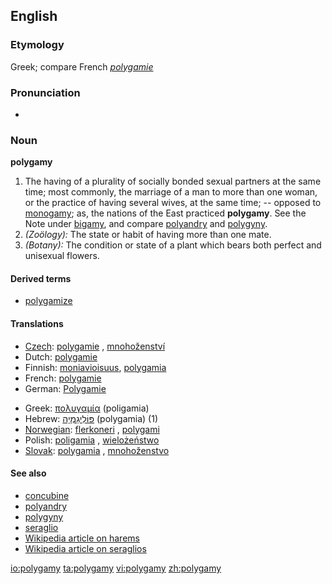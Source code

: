 ==English==

===Etymology===
Greek; compare French ''[[polygamie]]''

===Pronunciation===
*{{audio|en-us-polygamy.ogg|Audio (US)}}

===Noun===
'''polygamy'''

# The having of a plurality of socially bonded sexual partners at the same time; most commonly, the marriage of a man to more than one woman, or the practice of having several wives, at the same time; -- opposed to [[monogamy]]; as, the nations of the East practiced '''polygamy'''.  See the Note under [[bigamy]], and compare [[polyandry]] and [[polygyny]].
# ''(Zoölogy):'' The state or habit of having more than one mate.
# ''(Botany):'' The condition or state of a plant which bears both perfect and unisexual flowers.

====Derived terms====
*[[polygamize]]

====Translations====
{{rfc-trans}}
{{top}}
*[[Czech]]: [[polygamie]] {{f}}, [[mnohoženství]] {{f}}
*Dutch: [[polygamie]] {{f}}
*Finnish: [[moniavioisuus]], [[polygamia]]
*French: [[polygamie]] {{f}}
*German: [[Polygamie]] {{f}}
{{mid}}
*Greek: [[πολυγαμία]] (poligamia) {{f}}
*Hebrew: [[פוליגמיה|פּוֹלִיגַמְיָה]] (polygamia) {{f}} (1)
*[[Norwegian]]: [[flerkoneri]] {{n}}, [[polygami]] {{n}}
*Polish: [[poligamia]] {{f}}, [[wielożeństwo]] {{m}}
*[[Slovak]]: [[polygamia]] {{f}}, [[mnohoženstvo]] {{f}}
{{bottom}}

====See also====
*[[concubine]]
*[[polyandry]]
*[[polygyny]]
*[[seraglio]]
*[[w:Harem|Wikipedia article on harems]]
*[[w:Seraglio|Wikipedia article on seraglios]]

[[io:polygamy]]
[[ta:polygamy]]
[[vi:polygamy]]
[[zh:polygamy]]